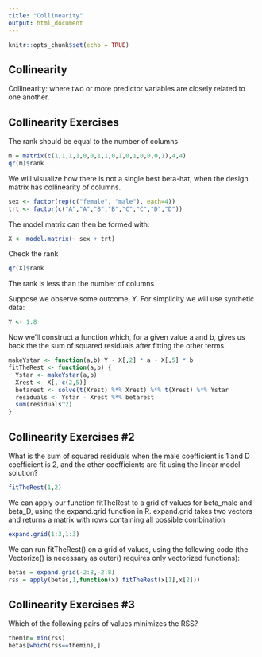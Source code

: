 ```yaml
---
title: "Collinearity"
output: html_document
---
```


```r
knitr::opts_chunk$set(echo = TRUE)
```

## Collinearity

Collinearity: where two or more predictor variables are closely related to one another. 


## Collinearity Exercises

The rank should be equal to the number of columns 

```r
m = matrix(c(1,1,1,1,0,0,1,1,0,1,0,1,0,0,0,1),4,4)
qr(m)$rank
```

We will visualize how there is not a single best beta-hat, when the design matrix has collinearity of columns.
```r
sex <- factor(rep(c("female", "male"), each=4))
trt <- factor(c("A","A","B","B","C","C","D","D"))
```

The model matrix can then be formed with:
```r
X <- model.matrix(~ sex + trt)
```

Check the rank
```r
qr(X)$rank
```
The rank is less than the number of columns

Suppose we observe some outcome, Y. For simplicity we will use synthetic data:
```r
Y <- 1:8
```

Now we'll construct a function which, for a given value a and b, gives us back the the sum of squared residuals after fitting the other terms.
```r
makeYstar <- function(a,b) Y - X[,2] * a - X[,5] * b
fitTheRest <- function(a,b) {
  Ystar <- makeYstar(a,b)
  Xrest <- X[,-c(2,5)]
  betarest <- solve(t(Xrest) %*% Xrest) %*% t(Xrest) %*% Ystar
  residuals <- Ystar - Xrest %*% betarest
  sum(residuals^2)
}
```

## Collinearity Exercises #2

What is the sum of squared residuals when the male coefficient is 1 and D coefficient is 2, and the other coefficients are fit using the linear model solution?
```r
fitTheRest(1,2)
```
We can apply our function fitTheRest to a grid of values for beta_male and beta_D, using the expand.grid function in R. expand.grid takes two vectors and returns a matrix with rows containing all possible combination
```r
expand.grid(1:3,1:3)
```
We can run fitTheRest() on a grid of values, using the following code (the Vectorize() is necessary as outer() requires only vectorized functions):
```r
betas = expand.grid(-2:8,-2:8)
rss = apply(betas,1,function(x) fitTheRest(x[1],x[2]))
```

## Collinearity Exercises #3
Which of the following pairs of values minimizes the RSS?
```r
themin= min(rss)
betas[which(rss==themin),]
```

```r

```